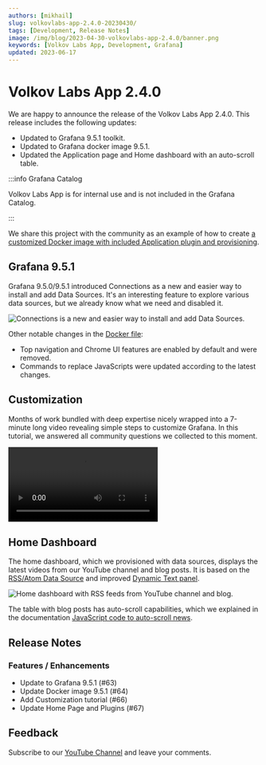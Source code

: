```yaml
---
authors: [mikhail]
slug: volkovlabs-app-2.4.0-20230430/
tags: [Development, Release Notes]
image: /img/blog/2023-04-30-volkovlabs-app-2.4.0/banner.png
keywords: [Volkov Labs App, Development, Grafana]
updated: 2023-06-17
---
```



# Volkov Labs App 2.4.0

We are happy to announce the release of the Volkov Labs App 2.4.0. This release includes the following updates:

- Updated to Grafana 9.5.1 toolkit.
- Updated to Grafana docker image 9.5.1.
- Updated the Application page and Home dashboard with an auto-scroll table.

:::info Grafana Catalog

Volkov Labs App is for internal use and is not included in the Grafana Catalog.

:::

We share this project with the community as an example of how to create [a customized Docker image with included Application plugin and provisioning](https://github.com/volkovlabs/volkovlabs-app).

## Grafana 9.5.1

Grafana 9.5.0/9.5.1 introduced Connections as a new and easier way to install and add Data Sources. It's an interesting feature to explore various data sources, but we already know what we need and disabled it.

<Image
  title="Connections is a new and easier way to install and add Data Sources."
  src="/img/blog/2023-04-09-native-grafana-plugins/connections.png"
  lazy={false}
/>

Other notable changes in the [Docker file](https://github.com/VolkovLabs/volkovlabs-app/blob/main/Dockerfile):

- Top navigation and Chrome UI features are enabled by default and were removed.
- Commands to replace JavaScripts were updated according to the latest changes.

## Customization

Months of work bundled with deep expertise nicely wrapped into a 7-minute long video revealing simple steps to customize Grafana. In this tutorial, we answered all community questions we collected to this moment.

<Video
  src="https://www.youtube.com/embed/ChI78v4UZc0"
  title="How to customize Grafana 9.4. A cheat-sheet for Docker container and Windows."
/>

## Home Dashboard

The home dashboard, which we provisioned with data sources, displays the latest videos from our YouTube channel and blog posts. It is based on the [RSS/Atom Data Source](/plugins/volkovlabs-rss-datasource) and improved [Dynamic Text panel](/plugins/volkovlabs-dynamictext-panel).

<Image
  title="Home dashboard with RSS feeds from YouTube channel and blog."
  src="/img/blog/2023-04-30-volkovlabs-app-2.4.0/home.png"
/>

The table with blog posts has auto-scroll capabilities, which we explained in the documentation
[JavaScript code to auto-scroll news](/plugins/volkovlabs-dynamictext-panel/code/#auto-scroll).

## Release Notes

### Features / Enhancements

- Update to Grafana 9.5.1 (#63)
- Update Docker image 9.5.1 (#64)
- Add Customization tutorial (#66)
- Update Home Page and Plugins (#67)

## Feedback

Subscribe to our [YouTube Channel](https://www.youtube.com/@volkovlabs) and leave your comments.
